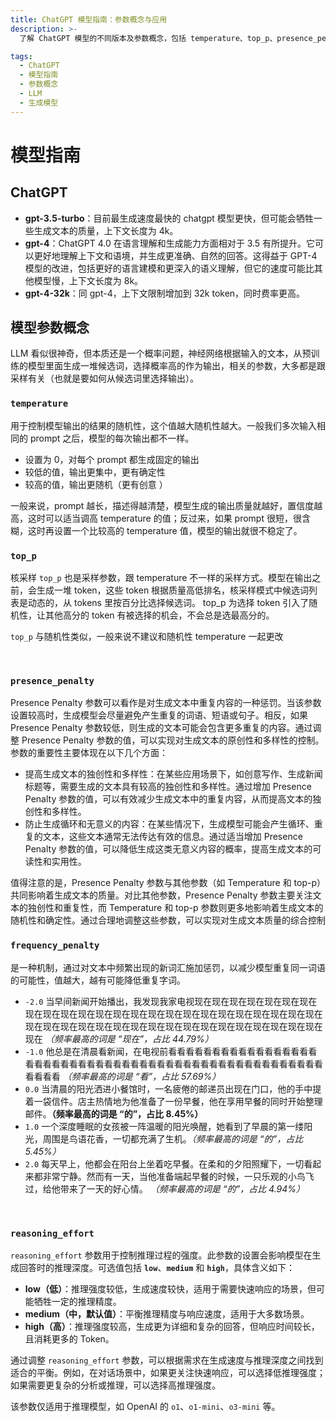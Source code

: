 ```yaml
---
title: ChatGPT 模型指南：参数概念与应用
description: >-
  了解 ChatGPT 模型的不同版本及参数概念，包括 temperature、top_p、presence_penalty 和 frequency_penalty。

tags:
  - ChatGPT
  - 模型指南
  - 参数概念
  - LLM
  - 生成模型
---
```


# 模型指南

## ChatGPT

- **gpt-3.5-turbo**：目前最生成速度最快的 chatgpt 模型更快，但可能会牺牲一些生成文本的质量，上下文长度为 4k。
- **gpt-4**：ChatGPT 4.0 在语言理解和生成能力方面相对于 3.5 有所提升。它可以更好地理解上下文和语境，并生成更准确、自然的回答。这得益于 GPT-4 模型的改进，包括更好的语言建模和更深入的语义理解，但它的速度可能比其他模型慢，上下文长度为 8k。
- **gpt-4-32k**：同 gpt-4，上下文限制增加到 32k token，同时费率更高。

## 模型参数概念

LLM 看似很神奇，但本质还是一个概率问题，神经网络根据输入的文本，从预训练的模型里面生成一堆候选词，选择概率高的作为输出，相关的参数，大多都是跟采样有关（也就是要如何从候选词里选择输出）。

### `temperature`

用于控制模型输出的结果的随机性，这个值越大随机性越大。一般我们多次输入相同的 prompt 之后，模型的每次输出都不一样。

- 设置为 0，对每个 prompt 都生成固定的输出
- 较低的值，输出更集中，更有确定性
- 较高的值，输出更随机（更有创意 ）

<Callout>
  一般来说，prompt 越长，描述得越清楚，模型生成的输出质量就越好，置信度越高，这时可以适当调高
  temperature 的值；反过来，如果 prompt 很短，很含糊，这时再设置一个比较高的 temperature
  值，模型的输出就很不稳定了。
</Callout>

<br />

### `top_p`

核采样 `top_p` 也是采样参数，跟 temperature 不一样的采样方式。模型在输出之前，会生成一堆 token，这些 token 根据质量高低排名，核采样模式中候选词列表是动态的，从 tokens 里按百分比选择候选词。 top\_p 为选择 token 引入了随机性，让其他高分的 token 有被选择的机会，不会总是选最高分的。

<Callout>`top_p` 与随机性类似，一般来说不建议和随机性 temperature 一起更改</Callout>

<br />

### `presence_penalty`

Presence Penalty 参数可以看作是对生成文本中重复内容的一种惩罚。当该参数设置较高时，生成模型会尽量避免产生重复的词语、短语或句子。相反，如果 Presence Penalty 参数较低，则生成的文本可能会包含更多重复的内容。通过调整 Presence Penalty 参数的值，可以实现对生成文本的原创性和多样性的控制。参数的重要性主要体现在以下几个方面：

- 提高生成文本的独创性和多样性：在某些应用场景下，如创意写作、生成新闻标题等，需要生成的文本具有较高的独创性和多样性。通过增加 Presence Penalty 参数的值，可以有效减少生成文本中的重复内容，从而提高文本的独创性和多样性。
- 防止生成循环和无意义的内容：在某些情况下，生成模型可能会产生循环、重复的文本，这些文本通常无法传达有效的信息。通过适当增加 Presence Penalty 参数的值，可以降低生成这类无意义内容的概率，提高生成文本的可读性和实用性。

<Callout>
  值得注意的是，Presence Penalty 参数与其他参数（如 Temperature 和
  top-p）共同影响着生成文本的质量。对比其他参数，Presence Penalty
  参数主要关注文本的独创性和重复性，而 Temperature 和 top-p
  参数则更多地影响着生成文本的随机性和确定性。通过合理地调整这些参数，可以实现对生成文本质量的综合控制
</Callout>

<br />

### `frequency_penalty`

是一种机制，通过对文本中频繁出现的新词汇施加惩罚，以减少模型重复同一词语的可能性，值越大，越有可能降低重复字词。

- `-2.0` 当早间新闻开始播出，我发现我家电视现在现在现在现在现在现在现在现在现在现在现在现在现在现在现在现在现在现在现在现在现在现在现在现在现在现在现在现在现在现在现在现在现在现在现在现在现在现在现在现在现在现在 *（频率最高的词是 “现在”，占比 44.79%）*
- `-1.0` 他总是在清晨看新闻，在电视前看看看看看看看看看看看看看看看看看看看看看看看看看看看看看看看看看看看看看看看看看看看看看看看看看看看看看看看 *（频率最高的词是 “看”，占比 57.69%）*
- `0.0` 当清晨的阳光洒进小餐馆时，一名疲倦的邮递员出现在门口，他的手中提着一袋信件。店主热情地为他准备了一份早餐，他在享用早餐的同时开始整理邮件。**（频率最高的词是 “的”，占比 8.45%）**
- `1.0` 一个深度睡眠的女孩被一阵温暖的阳光唤醒，她看到了早晨的第一缕阳光，周围是鸟语花香，一切都充满了生机。*（频率最高的词是 “的”，占比 5.45%）*
- `2.0` 每天早上，他都会在阳台上坐着吃早餐。在柔和的夕阳照耀下，一切看起来都非常宁静。然而有一天，当他准备端起早餐的时候，一只乐观的小鸟飞过，给他带来了一天的好心情。 *（频率最高的词是 “的”，占比 4.94%）*

<br />

### `reasoning_effort`

`reasoning_effort` 参数用于控制推理过程的强度。此参数的设置会影响模型在生成回答时的推理深度。可选值包括 **`low`**、**`medium`** 和 **`high`**，具体含义如下：

- **low（低）**：推理强度较低，生成速度较快，适用于需要快速响应的场景，但可能牺牲一定的推理精度。
- **medium（中，默认值）**：平衡推理精度与响应速度，适用于大多数场景。
- **high（高）**：推理强度较高，生成更为详细和复杂的回答，但响应时间较长，且消耗更多的 Token。

通过调整 `reasoning_effort` 参数，可以根据需求在生成速度与推理深度之间找到适合的平衡。例如，在对话场景中，如果更关注快速响应，可以选择低推理强度；如果需要更复杂的分析或推理，可以选择高推理强度。

<Callout>该参数仅适用于推理模型，如 OpenAI 的 `o1`、`o1-mini`、`o3-mini` 等。</Callout>
